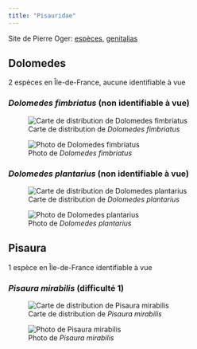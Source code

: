 ```yaml
---
title: "Pisauridae"
---
```


Site de Pierre Oger: [espèces](https://arachno.piwigo.com/index?/category/56-pisauridae), [genitalias](https://arachno.piwigo.com/index?/tags/1495-_pisauridae)



## Dolomedes

2 espèces en Île-de-France, aucune identifiable à vue



### *Dolomedes fimbriatus* (non identifiable à vue)

![Carte de distribution de *Dolomedes fimbriatus*](https://asfra.fr/Site/User_pages/Atlas/LR_ASFRA_Pisauridae_Dolomedes%20fimbriatus_2022-03-10.jpeg)

![Photo de *Dolomedes fimbriatus*](chemin/vers/photo.jpg)



### *Dolomedes plantarius* (non identifiable à vue)

![Carte de distribution de *Dolomedes plantarius*](https://asfra.fr/Site/User_pages/Atlas/LR_ASFRA_Pisauridae_Dolomedes%20plantarius_2022-03-10.jpeg)

![Photo de *Dolomedes plantarius*](chemin/vers/photo.jpg)



## Pisaura

1 espèce en Île-de-France identifiable à vue



### *Pisaura mirabilis* (difficulté 1)

![Carte de distribution de *Pisaura mirabilis*](https://asfra.fr/Site/User_pages/Atlas/LR_ASFRA_Pisauridae_Pisaura%20mirabilis_2022-03-10.jpeg)

![Photo de *Pisaura mirabilis*](chemin/vers/photo.jpg)



